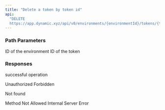 ```yaml
---
title: "Delete a token by token id"
api:
  "DELETE
  https://app.dynamic.xyz/api/v0/environments/{environmentId}/tokens/{tokenId}"
---
```


### Path Parameters

<ParamField path="environmentId" type="string" required>
  ID of the environment
</ParamField>

<ParamField path="tokenId" type="string" required>
  ID of the token
</ParamField>

### Responses

<Tabs>

<Tab title="🟢 204">successful operation</Tab>

<Tab title="🔴 401">
Unauthorized

  <ResponseField name="error" type="string" />
</Tab>

<Tab title="🔴 403">
Forbidden

  <ResponseField name="error" type="string" />
</Tab>

<Tab title="🔴 404">Not found</Tab>

<Tab title="🔴 405">
Method Not Allowed

  <ResponseField name="error" type="string" />
</Tab>

<Tab title="🔴 500">
Internal Server Error

  <ResponseField name="error" type="string" />
</Tab>

</Tabs>

